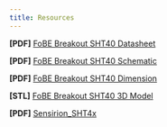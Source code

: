 ```yaml
---
title: Resources
---
```


**[PDF]** [FoBE Breakout SHT40 Datasheet](/assets/files/f2202/f2202.prj.datasheet.r1a.pdf)

**[PDF]** [FoBE Breakout SHT40 Schematic](/assets/files/f2202/f2202.prj.sch.r1a.pdf)

**[PDF]** [FoBE Breakout SHT40 Dimension](/assets/files/f2202/f2202.prj.dim.r1a.pdf)

**[STL]** [FoBE Breakout SHT40 3D Model](/assets/files/f2202/f2202.prj.model.r1a.stl)

**[PDF]** [Sensirion_SHT4x](https://atta.szlcsc.com/upload/public/pdf/source/20211021/851BA36A5CA574D725310F52CADA4510.pdf)

